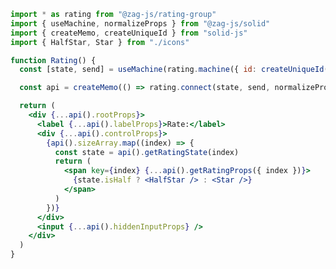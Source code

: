 ```jsx
import * as rating from "@zag-js/rating-group"
import { useMachine, normalizeProps } from "@zag-js/solid"
import { createMemo, createUniqueId } from "solid-js"
import { HalfStar, Star } from "./icons"

function Rating() {
  const [state, send] = useMachine(rating.machine({ id: createUniqueId() }))

  const api = createMemo(() => rating.connect(state, send, normalizeProps))

  return (
    <div {...api().rootProps}>
      <label {...api().labelProps}>Rate:</label>
      <div {...api().controlProps}>
        {api().sizeArray.map((index) => {
          const state = api().getRatingState(index)
          return (
            <span key={index} {...api().getRatingProps({ index })}>
              {state.isHalf ? <HalfStar /> : <Star />}
            </span>
          )
        })}
      </div>
      <input {...api().hiddenInputProps} />
    </div>
  )
}
```
